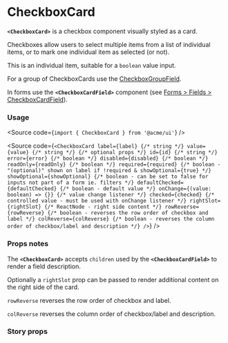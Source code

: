 
<Meta of={CheckboxCardStories} />

# CheckboxCard

**`<CheckboxCard>`** is a checkbox component visually styled as a card.

Checkboxes allow users to select multiple items from a list of individual items, or to mark one individual item as selected (or not).

This is an individual item, suitable for a `boolean` value input.

For a group of CheckboxCards use the [CheckboxGroupField](/docs/inputs-checkboxgroup--docs).

In forms use the **`<CheckboxCardField>`** component (see [Forms > Fields > CheckboxCardField](/docs/forms-fields-checkboxcardfield--docs)).

<Canvas of={CheckboxCardStories.Default} />

### Usage

<Source code={`import { CheckboxCard } from '@acme/ui'`} />

<Source
	code={`
<CheckboxCard
  label={label} {/* string */}
  value={value} {/* string */}
  {/* optional props */}
  id={id} {/* string */}
  error={error} {/* boolean */}
  disabled={disabled} {/* boolean */}
  readOnly={readOnly} {/* boolean */}
  required={required} {/* boolean - "(optional)" shown on label if !required & showOptional={true} */}
  showOptional={showOptional} {/* boolean - can be set to false for inputs not part of a form ie. filters */}
  defaultChecked={defaultChecked} {/* boolean - default value */}
  onChange={(value: boolean) => {}} {/* value change listener */}
  checked={checked} {/* controlled value - must be used with onChange listener */}
  rightSlot={rightSlot} {/* ReactNode - right side content */}
  rowReverse={rowReverse} {/* boolean - reverses the row order of checkbox and label */}
  colReverse={colReverse} {/* boolean - reverses the column order of checkbox/label and description */}
/>
`}
/>

### Props notes

The **`<CheckboxCard>`** accepts `children` used by the **`<CheckboxCardField>`** to render a field description.

Optionally a `rightSlot` prop can be passed to render additional content on the right side of the card.

`rowReverse` reverses the row order of checkbox and label.

`colReverse` reverses the column order of checkbox/label and description.

### Story props

<Controls />
